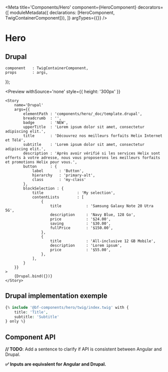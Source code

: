 
<Meta 
    title='Components/Hero' 
    component={HeroComponent}
    decorators={[
        moduleMetadata({ declarations: [HeroComponent, TwigContainerComponent]}),
    ]}
    argTypes={{}}
/>

# Hero

## Drupal

    component   : TwigContainerComponent,
    props       : args,
});

<Preview
    withSource='none'
    style={{ height: '300px' }}
>
    <Story 
        name='Drupal'
        args={{ 
            elementPath : 'components/hero/_doc/template.drupal',
            breadcrumb  : '',
            badge       : 'NEW',
            upperTitle  : 'Lorem ipsum dolor sit amet, consectetur adipiscing elit.',
            title       : 'Découvrez nos meilleurs forfaits Helix Internet et Télé',
            subtitle    : 'Lorem ipsum dolor sit amet, consectetur adipiscing elit.',
            description : 'Après avoir vérifié si les services Helix sont offerts à votre adresse, nous vous proposerons les meilleurs forfaits et promotions Helix pour vous.',
            button      : {
                label       : 'Button',
                hierarchy   : 'primary-alt',
                class       : 'my-class'
            },
            blockSelection : {
                title               : 'My selection',
                contentLists        : [
                    {
                        title           : 'Samsung Galaxy Note 20 Utra 5G',
                        description     : 'Navy Blue, 128 Go',
                        price           : '$24.00',
                        saving          : '$30.00',
                        fullPrice       : '$150.00',
                    },
                    {
                        title           : 'All-inclusive 12 GB Mobile',
                        description     : 'Lorem ipsum',
                        price           : '$55.00',
                    },
                ],
            }
        }}
    >
        {Drupal.bind({})}
    </Story>
</Preview>


## Drupal implementation exemple

```php
{% include '@bf-components/hero/twig/index.twig' with {
    title: 'Title',
    subtitle: 'Subtitle'
} only %}
```

## Component API

**// TODO**: Add a sentence to clarify if API is consistent between Angular and Drupal.

**✅ Inputs are equivalent for Angular and Drupal.**

<Props of={HeroComponent} />